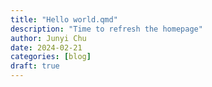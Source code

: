 ```yaml
---
title: "Hello world.qmd"
description: "Time to refresh the homepage"
author: Junyi Chu
date: 2024-02-21
categories: [blog]
draft: true
---
```

